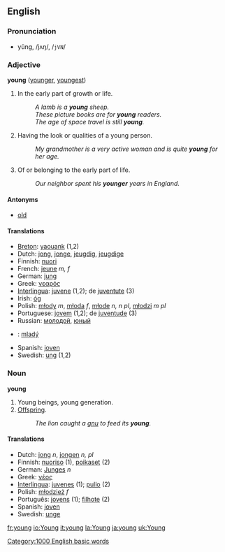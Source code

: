 ==English==
===Pronunciation===
*yŭng, /jʌŋ/, /<tt>jVN</tt>/

=== Adjective ===
'''young''' ([[younger]], [[youngest]])

#In the early part of growth or life. 
#:''A lamb is a '''young''' sheep.'' 
#:''These picture books are for '''young''' readers.'' 
#:''The age of space travel is still '''young'''.'' 
#Having the look or qualities of a young person. 
#:''My grandmother is a very active woman and is quite '''young''' for her age.'' 
#Of or belonging to the early part of life. 
#:''Our neighbor spent his '''younger''' years in England.''

====Antonyms====
*[[old]]

==== Translations ====
*[[Breton]]: [[yaouank]] (1,2)
*Dutch: [[jong]], [[jonge]], [[jeugdig]], [[jeugdige]]
*Finnish: [[nuori]]
*French: [[jeune]] ''m, f''
*German: [[jung]]
*Greek: [[νεαρός]]
*[[Interlingua]]: [[juvene]] (1,2); de [[juventute]] (3)
*Irish: [[óg]]
*Polish: [[młody]] ''m'', [[młoda]] ''f'', [[młode]] ''n, n pl'', [[młodzi]] ''m pl''
*Portuguese: [[jovem]] (1,2); de [[juventude]] (3)
*Russian: [[молодой]], [[юный]]
*{{sk}}: [[mladý]]
*Spanish: [[joven]]
*Swedish: [[ung]] (1,2)

===Noun ===
'''young'''

#Young beings, young generation.
#[[Offspring]].
#:''The lion caught a [[gnu]] to feed its '''young'''.'' 

==== Translations ====
*Dutch: [[jong]] ''n'', [[jongen]] ''n, pl''
*Finnish: [[nuoriso]] (1), [[poikaset]] (2)
*German: [[Junges]] ''n''
*Greek: [[νέος]]
*[[Interlingua]]: [[juvene]]s (1); [[pullo]] (2)
*Polish: [[młodzież]] ''f''
*Português: [[jovem|jovens]] (1); [[filhote]] (2)
*Spanish: [[joven]]
*Swedish: [[unge]]

[[Category:1000 English basic words]]

[[fr:young]]
[[io:Young]]
[[it:young]]
[[la:Young]]
[[ja:young]]
[[uk:Young]]